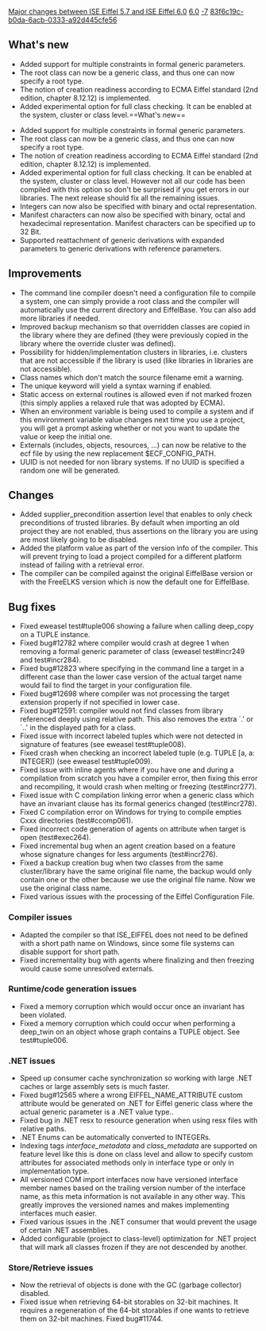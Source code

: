 [[Property:title|Major changes between ISE Eiffel 5.7 and ISE Eiffel 6.0]]
[[Property:link_title|6.0]]
[[Property:weight|-7]]
[[Property:uuid|83f6c19c-b0da-6acb-0333-a92d445cfe56]]
==What's new==

{{seealso|See also: [[Differences between standard ECMA-367 and Eiffel Software implementation|Differences between standard ECMA-367 and Eiffel Software implementation]] }}
* Added support for multiple constraints in formal generic parameters.
* The root class can now be a generic class, and thus one can now specify a root type.
* The notion of creation readiness according to ECMA Eiffel standard (2nd edition, chapter 8.12.12) is implemented.
* Added experimental option for full class checking. It can be enabled at the system, cluster or class level.==What's new==

{{seealso|[[Differences between standard ECMA-367 and Eiffel Software implementation|Differences between standard ECMA-367 and Eiffel Software implementation]] }}
* Added support for multiple constraints in formal generic parameters.
* The root class can now be a generic class, and thus one can now specify a root type.
* The notion of creation readiness according to ECMA Eiffel standard (2nd edition, chapter 8.12.12) is implemented.
* Added experimental option for full class checking. It can be enabled at the system, cluster or class level. However not all our code has been compiled with this option so don't be surprised if you get errors in our libraries. The next release should fix all the remaining issues.
* Integers can now also be specified with binary and octal representation.
* Manifest characters can now also be specified with binary, octal and hexadecimal representation. Manifest characters can be specified up to 32 Bit.
* Supported reattachment of generic derivations with expanded parameters to generic derivations with reference parameters.

==Improvements==
* The command line compiler doesn't need a configuration file to compile a system, one can simply provide a root class and the compiler will automatically use the current directory and EiffelBase. You can also add more libraries if needed.
* Improved backup mechanism so that overridden classes are copied in the library where they are defined (they were previously copied in the library where the override cluster was defined).
* Possibility for hidden/implementation clusters in libraries, i.e. clusters that are not accessible if the library is used (like libraries in libraries are not accessible).
* Class names which don't match the source filename emit a warning.
* The unique keyword will yield a syntax warning if enabled.
* Static access on external routines is allowed even if not marked frozen (this simply applies a relaxed rule that was adopted by ECMA).
* When an environment variable is being used to compile a system and if this environment variable value changes next time you use a project, you will get a prompt asking whether or not you want to update the value or keep the initial one.
* Externals (includes, objects, resources, ...) can now be relative to the ecf file by using the new replacement $ECF_CONFIG_PATH.
* UUID is not needed for non library systems. If no UUID is specified a random one will be generated.

==Changes==
* Added supplier_precondition assertion level that enables to only check preconditions of trusted libraries. By default when importing an old project they are not enabled, thus assertions on the library you are using are most likely going to be disabled.
* Added the platform value as part of the version info of the compiler. This will prevent trying to load a project compiled for a different platform instead of failing with a retrieval error.
* The compiler can be compiled against the original EiffelBase version or with the FreeELKS version which is now the default one for EiffelBase.

==Bug fixes==
* Fixed eweasel test#tuple006 showing a failure when calling <eiffel>deep_copy</eiffel> on a <eiffel>TUPLE</eiffel> instance.
* Fixed bug#12782 where compiler would crash at degree 1 when removing a formal generic parameter of class (eweasel test#incr249 and test#incr284).
* Fixed bug#12823 where specifying in the command line a target in a different case than the lower case version of the actual target name would fail to find the target in your configuration file.
* Fixed bug#12698 where compiler was not processing the target extension properly if not specified in lower case.
* Fixed bug#12591: compiler would not find classes from library referenced deeply using relative path. This also removes the extra `.' or `..' in the displayed path for a class.
* Fixed issue with incorrect labeled tuples which were not detected in signature of features (see eweasel test#tuple008).
* Fixed crash when checking an incorrect labeled tuple (e.g. <eiffel>TUPLE</eiffel> [a, a: <eiffel>INTEGER</eiffel>]) (see eweasel test#tuple009).
* Fixed issue with inline agents where if you have one and during a compilation from scratch you have a compiler error, then fixing this error and recompiling, it would crash when melting or freezing (test#incr277).
* Fixed issue with C compilation linking error when a generic class which have an invariant clause has its formal generics changed (test#incr278).
* Fixed C compilation error on Windows for trying to compile empties Cxxx directories (test#ccomp061).
* Fixed incorrect code generation of agents on attribute when target is open (test#exec264).
* Fixed incremental bug when an agent creation based on a feature whose signature changes for less arguments (test#incr276).
* Fixed a backup creation bug when two classes from the same cluster/library have the same original file name, the backup would only contain one or the other because we use the original file name. Now we use the original class name.
* Fixed various issues with the processing of the Eiffel Configuration File.

===Compiler issues===
* Adapted the compiler so that ISE_EIFFEL does not need to be defined with a short path name on Windows, since some file systems can disable support for short path.
* Fixed incrementality bug with agents where finalizing and then freezing would cause some unresolved externals.

===Runtime/code generation issues===
* Fixed a memory corruption which would occur once an invariant has been violated.
* Fixed a memory corruption which could occur when performing a deep_twin on an object whose graph contains a TUPLE object. See test#tuple006.

===.NET issues===
* Speed up consumer cache synchronization so working with large .NET caches or large assembly sets is much faster.
* Fixed bug#12565 where a wrong EIFFEL_NAME_ATTRIBUTE custom attribute would be generated on .NET for Eiffel generic class where the actual generic parameter is a .NET value type..
* Fixed bug in .NET resx to resource generation when using resx files with relative paths.
* .NET Enums can be automatically converted to INTEGERs.
* Indexing tags ''interface_metadata'' and ''class_metadata'' are supported on feature level like this is done on class level and allow to specify custom attributes for associated methods only in interface type or only in implementation type.
* All versioned COM import interfaces now have versioned interface member names based on the trailing version number of the interface name, as this meta information is not available in any other way. This greatly improves the versioned names and makes implementing interfaces much easier.
* Fixed various issues in the .NET consumer that would prevent the usage of certain .NET assemblies.
* Added configurable (project to class-level) optimization for .NET project that will mark all classes frozen if they are not descended by another.

===Store/Retrieve issues===
* Now the retrieval of objects is done with the GC (garbage collector) disabled.
* Fixed issue when retrieving 64-bit storables on 32-bit machines. It requires a regeneration of the 64-bit storables if one wants to retrieve them on 32-bit machines. Fixed bug#11744.




